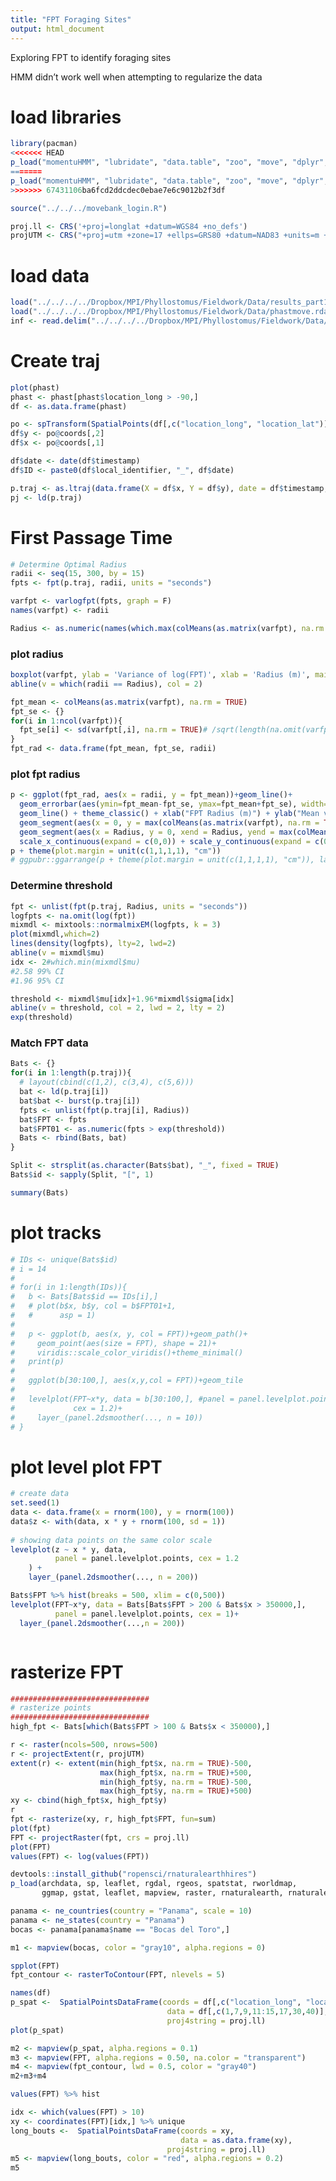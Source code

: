 ```yaml
---
title: "FPT Foraging Sites"
output: html_document
---
```


Exploring FPT to identify foraging sites

HMM didn't work well when attempting to regularize the data

# load libraries
```r
library(pacman)
<<<<<<< HEAD
p_load("momentuHMM", "lubridate", "data.table", "zoo", "move", "dplyr", "adehabitatLT", mixtools)
=======
p_load("momentuHMM", "lubridate", "data.table", "zoo", "move", "dplyr", "adehabitatLT", ggplot2, latticeExtra)
>>>>>>> 67431106ba6fcd2ddcdec0ebae7e6c9012b2f3df

source("../../../movebank_login.R")

proj.ll <- CRS('+proj=longlat +datum=WGS84 +no_defs')
projUTM <- CRS("+proj=utm +zone=17 +ellps=GRS80 +datum=NAD83 +units=m +no_defs")
```

# load data
```r
load("../../../../Dropbox/MPI/Phyllostomus/Fieldwork/Data/results_part1.rdata")
load("../../../../Dropbox/MPI/Phyllostomus/Fieldwork/Data/phastmove.rdata")
inf <- read.delim("../../../../Dropbox/MPI/Phyllostomus/Fieldwork/Data/Greater spear-nosed bat (Phyllostomus hastatus) in Bocas del Toro 2021-2022-reference-data.csv", header=T, sep=',', as.is=T)
```


# Create traj  
```r
plot(phast)
phast <- phast[phast$location_long > -90,]
df <- as.data.frame(phast)

po <- spTransform(SpatialPoints(df[,c("location_long", "location_lat")], proj4string=proj.ll), CRSobj=projUTM)
df$y <- po@coords[,2]
df$x <- po@coords[,1]

df$date <- date(df$timestamp)
df$ID <- paste0(df$local_identifier, "_", df$date)

p.traj <- as.ltraj(data.frame(X = df$x, Y = df$y), date = df$timestamp, id = factor(df$local_identifier), burst = df$ID)
pj <- ld(p.traj)

```

# First Passage Time

```r
# Determine Optimal Radius
radii <- seq(15, 300, by = 15)
fpts <- fpt(p.traj, radii, units = "seconds")

varfpt <- varlogfpt(fpts, graph = F)
names(varfpt) <- radii

Radius <- as.numeric(names(which.max(colMeans(as.matrix(varfpt), na.rm = TRUE))))

```

### plot radius
```r
boxplot(varfpt, ylab = 'Variance of log(FPT)', xlab = 'Radius (m)', main = paste0("Radius = ", Radius, " m"))
abline(v = which(radii == Radius), col = 2)
```


```r
fpt_mean <- colMeans(as.matrix(varfpt), na.rm = TRUE)
fpt_se <- {}
for(i in 1:ncol(varfpt)){
  fpt_se[i] <- sd(varfpt[,i], na.rm = TRUE)# /sqrt(length(na.omit(varfpt[,i])))
}
fpt_rad <- data.frame(fpt_mean, fpt_se, radii)
```

### plot fpt radius
```r
p <- ggplot(fpt_rad, aes(x = radii, y = fpt_mean))+geom_line()+ 
  geom_errorbar(aes(ymin=fpt_mean-fpt_se, ymax=fpt_mean+fpt_se), width=30, colour = "black") + 
  geom_line() + theme_classic() + xlab("FPT Radius (m)") + ylab("Mean variance (SD)") +
  geom_segment(aes(x = 0, y = max(colMeans(as.matrix(varfpt), na.rm = TRUE)), xend = Radius, yend = max(colMeans(as.matrix(varfpt), na.rm = TRUE))), linetype = "dashed") +
  geom_segment(aes(x = Radius, y = 0, xend = Radius, yend = max(colMeans(as.matrix(varfpt), na.rm = TRUE))), linetype = "dashed") +
  scale_x_continuous(expand = c(0,0)) + scale_y_continuous(expand = c(0,0)) 
p + theme(plot.margin = unit(c(1,1,1,1), "cm"))
# ggpubr::ggarrange(p + theme(plot.margin = unit(c(1,1,1,1), "cm")), labels = "A")
```

### Determine threshold
```r
fpt <- unlist(fpt(p.traj, Radius, units = "seconds"))
logfpts <- na.omit(log(fpt))
mixmdl <- mixtools::normalmixEM(logfpts, k = 3)
plot(mixmdl,which=2)
lines(density(logfpts), lty=2, lwd=2)
abline(v = mixmdl$mu)
idx <- 2#which.min(mixmdl$mu)
#2.58 99% CI
#1.96 95% CI

threshold <- mixmdl$mu[idx]+1.96*mixmdl$sigma[idx]
abline(v = threshold, col = 2, lwd = 2, lty = 2)
exp(threshold)
```

### Match FPT data
```r
Bats <- {}
for(i in 1:length(p.traj)){
  # layout(cbind(c(1,2), c(3,4), c(5,6)))
  bat <- ld(p.traj[i])
  bat$bat <- burst(p.traj[i])
  fpts <- unlist(fpt(p.traj[i], Radius))
  bat$FPT <- fpts
  bat$FPT01 <- as.numeric(fpts > exp(threshold))
  Bats <- rbind(Bats, bat)
}

Split <- strsplit(as.character(Bats$bat), "_", fixed = TRUE)
Bats$id <- sapply(Split, "[", 1)

summary(Bats)

```
# plot tracks
```r
# IDs <- unique(Bats$id)
# i = 14
# 
# for(i in 1:length(IDs)){
#   b <- Bats[Bats$id == IDs[i],]
#   # plot(b$x, b$y, col = b$FPT01+1,
#   #      asp = 1)
#   
#   p <- ggplot(b, aes(x, y, col = FPT))+geom_path()+
#     geom_point(aes(size = FPT), shape = 21)+
#     viridis::scale_color_viridis()+theme_minimal()
#   print(p)
#   
#   ggplot(b[30:100,], aes(x,y,col = FPT))+geom_tile
#   
#   levelplot(FPT~x*y, data = b[30:100,], #panel = panel.levelplot.points, 
#             cex = 1.2)+  
#     layer_(panel.2dsmoother(..., n = 10))
# }

```
# plot level plot FPT
```r

# create data
set.seed(1) 
data <- data.frame(x = rnorm(100), y = rnorm(100)) 
data$z <- with(data, x * y + rnorm(100, sd = 1)) 
 
# showing data points on the same color scale 
levelplot(z ~ x * y, data, 
          panel = panel.levelplot.points, cex = 1.2
    ) + 
    layer_(panel.2dsmoother(..., n = 200))

Bats$FPT %>% hist(breaks = 500, xlim = c(0,500))
levelplot(FPT~x*y, data = Bats[Bats$FPT > 200 & Bats$x > 350000,],
          panel = panel.levelplot.points, cex = 1)+
  layer_(panel.2dsmoother(...,n = 200))



```
# rasterize FPT
```r
###############################
# rasterize points
###############################
high_fpt <- Bats[which(Bats$FPT > 100 & Bats$x < 350000),]

r <- raster(ncols=500, nrows=500)
r <- projectExtent(r, projUTM)
extent(r) <- extent(min(high_fpt$x, na.rm = TRUE)-500, 
                    max(high_fpt$x, na.rm = TRUE)+500, 
                    min(high_fpt$y, na.rm = TRUE)-500, 
                    max(high_fpt$y, na.rm = TRUE)+500)
xy <- cbind(high_fpt$x, high_fpt$y)
r
fpt <- rasterize(xy, r, high_fpt$FPT, fun=sum)
plot(fpt)
FPT <- projectRaster(fpt, crs = proj.ll)
plot(FPT)
values(FPT) <- log(values(FPT))
```

```r
devtools::install_github("ropensci/rnaturalearthhires")
p_load(archdata, sp, leaflet, rgdal, rgeos, spatstat, rworldmap, 
       ggmap, gstat, leaflet, mapview, raster, rnaturalearth, rnaturalearthdata)

```


```r
panama <- ne_countries(country = "Panama", scale = 10)
panama <- ne_states(country = "Panama")
bocas <- panama[panama$name == "Bocas del Toro",]
```


```r
m1 <- mapview(bocas, color = "gray10", alpha.regions = 0)

spplot(FPT)
fpt_contour <- rasterToContour(FPT, nlevels = 5)

names(df)
p_spat <-  SpatialPointsDataFrame(coords = df[,c("location_long", "location_lat")], 
                                   data = df[,c(1,7,9,11:15,17,30,40)], 
                                   proj4string = proj.ll)
plot(p_spat)
```

```r

m2 <- mapview(p_spat, alpha.regions = 0.1)
m3 <- mapview(FPT, alpha.regions = 0.50, na.color = "transparent")
m4 <- mapview(fpt_contour, lwd = 0.5, color = "gray40")
m2+m3+m4

```



```r
values(FPT) %>% hist

idx <- which(values(FPT) > 10)
xy <- coordinates(FPT)[idx,] %>% unique
long_bouts <-  SpatialPointsDataFrame(coords = xy, 
                                      data = as.data.frame(xy),
                                   proj4string = proj.ll)
m5 <- mapview(long_bouts, color = "red", alpha.regions = 0.2)
m5
```

